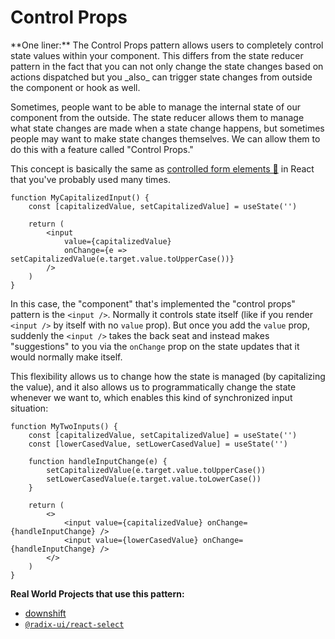 # Control Props

<EpicVideo url="https://www.epicreact.dev/workshops/advanced-react-patterns/intro-to-control-props" />

<callout-success>
	**One liner:** The Control Props pattern allows users to completely control
	state values within your component. This differs from the state reducer
	pattern in the fact that you can not only change the state changes based on
	actions dispatched but you _also_ can trigger state changes from outside the
	component or hook as well.
</callout-success>

Sometimes, people want to be able to manage the internal state of our component
from the outside. The state reducer allows them to manage what state changes are
made when a state change happens, but sometimes people may want to make state
changes themselves. We can allow them to do this with a feature called "Control
Props."

This concept is basically the same as
[controlled form elements 📜](https://react.dev/reference/react-dom/components/input#controlling-an-input-with-a-state-variable)
in React that you've probably used many times.

```tsx
function MyCapitalizedInput() {
	const [capitalizedValue, setCapitalizedValue] = useState('')

	return (
		<input
			value={capitalizedValue}
			onChange={e => setCapitalizedValue(e.target.value.toUpperCase())}
		/>
	)
}
```

In this case, the "component" that's implemented the "control props" pattern is
the `<input />`. Normally it controls state itself (like if you render
`<input />` by itself with no `value` prop). But once you add the `value` prop,
suddenly the `<input />` takes the back seat and instead makes "suggestions" to
you via the `onChange` prop on the state updates that it would normally make
itself.

This flexibility allows us to change how the state is managed (by capitalizing
the value), and it also allows us to programmatically change the state whenever
we want to, which enables this kind of synchronized input situation:

```tsx
function MyTwoInputs() {
	const [capitalizedValue, setCapitalizedValue] = useState('')
	const [lowerCasedValue, setLowerCasedValue] = useState('')

	function handleInputChange(e) {
		setCapitalizedValue(e.target.value.toUpperCase())
		setLowerCasedValue(e.target.value.toLowerCase())
	}

	return (
		<>
			<input value={capitalizedValue} onChange={handleInputChange} />
			<input value={lowerCasedValue} onChange={handleInputChange} />
		</>
	)
}
```

**Real World Projects that use this pattern:**

- [downshift](https://github.com/downshift-js/downshift)
- [`@radix-ui/react-select`](https://www.radix-ui.com/primitives/docs/components/select#controlling-the-value-displayed-in-the-trigger)

